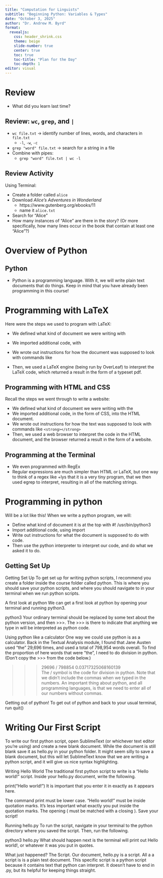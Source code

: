```yaml
---
title: "Computation for Linguists"
subtitle: "Beginning Python: Variables & Types"
date: "October 3, 2025"
author: "Dr. Andrew M. Byrd"
format:
  revealjs:
    css: header_shrink.css
    theme: beige
    slide-number: true
    center: true
    toc: true
    toc-title: "Plan for the Day"
    toc-depth: 1
editor: visual
---
```


# Review

-   What did you learn last time?

## Review: `wc`, `grep`, and `|`

-   `wc file.txt` → identify number of lines, words, and characters in `file.txt`
    -   `-l`, `-w`, `-c`
-   `grep "word" file.txt` → search for a string in a file
-   Combine with pipes:
    -   `grep "word" file.txt | wc -l`

## Review Activity

Using Terminal:

-   Create a folder called `alice`
-   Download *Alice's Adventures in Wonderland*
    -   https://www.gutenberg.org/ebooks/11
    -   name it `alice.txt`
-   Search for "Alice"
-   How many instances of "Alice" are there in the story? (Or more specifically, how many lines occur in the book that contain at least one "Alice"?)

# Overview of Python

## Python

-   Python is a programming language. With it, we will write plain text documents that do things. Keep in mind that you have already been programming in this course!

# Programming with LaTeX

Here were the steps we used to program with LaTeX:

-   We defined what kind of document we were writing with

    \documentclass{}

-   We imported additional code, with

    \usepackage{}

-   We wrote out instructions for how the document was supposed to look with commands like \textbf{}

-   Then, we used a LaTeX engine (being run by OverLeaf) to interpret the LaTeX code, which returned a result in the form of a typeset pdf.

## Programming with HTML and CSS

Recall the steps we went through to write a website:

-   We defined what kind of document we were writing with the <DOCSTRING>
-   We imported additional code, in the form of CSS, into the HTML document.
-   We wrote out instructions for how the text was supposed to look with commands like `<strong></strong>`
-   Then, we used a web browser to interpret the code in the HTML document, and the browser returned a result in the form of a website.

## Programming at the Terminal

-   We even programmed with RegEx
-   Regular expressions are much simpler than HTML or LaTeX, but one way to think of a regex like \b\w+ly\b is that it is a very tiny program, that we then used egrep to interpret, resulting in all of the matching strings.

# Programming in python

Will be a lot like this! When we write a python program, we will:

-   Define what kind of document it is at the top with #! /usr/bin/python3
-   Import additional code, using import
-   Write out instructions for what the document is supposed to do with code.
-   Then use the python interpreter to interpret our code, and do what we asked it to do.

## Getting Set Up

Getting Set Up To get set up for writing python scripts, I recommend you create a folder inside the course folder called python. This is where you should save your python scripts, and where you should navigate to in your terminal when we run python scripts.

A first look at python We can get a first look at python by opening your terminal and running python3.

python3 Your ordinary terminal should be replaced by some text about the python version, and then \>\>\>. The \>\>\> is there to indicate that anything we type in will be interpreted as python code.

Using python like a calculator One way we could use python is as a calculator. Back in the Textual Analysis module, I found that Jane Austen used "the" 29,696 times, and used a total of 798,954 words overall. To find the proportion of here words that were "the", I need to do division in python. (Don't copy the \>\>\> from the code below.)

> > > 29696 / 798854 0.03717325068160139\
> > > The / symbol is the code for division in python. Note that we didn't include the commas when we typed in the numbers. An important thing about python, and all programming languages, is that we need to enter all of our numbers without commas.

Getting out of python! To get out of python and back to your usual terminal, run quit()

# Writing Our First Script

To write our first python script, open SublimeText (or whichever text editor you're using) and create a new blank document. While the document is still blank save it as hello.py in your python folder. It might seem silly to save a blank document, but this will let SublimeText know that we are writing a python script, and it will give us nice syntax highlighting.

Writing Hello World The traditional first python script to write is a "Hello world!" script. Inside your hello.py document, write the following.

print("Hello world!") It is important that you enter it in exactly as it appears here.

The command print must be lower case. "Hello world!" must be inside quotation marks. It's less important what exactly you put inside the quotation marks. The opening ( must be matched with a closing ). Save your script!

Running hello.py To run the script, navigate in your terminal to the python directory where you saved the script. Then, run the following.

python3 hello.py What should happen next is the terminal will print out Hello world!, or whatever it was you put in quotes.

What just happened? The Script. Our document, hello.py is a script. All a a script is is a plain test document. This specific script is a python script because it contains text that python can interpret. It doesn't have to end in .py, but its helpful for keeping things straight.
